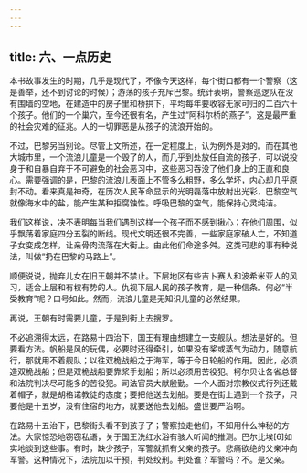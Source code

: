 ```yaml
---
---
---
```

title: 六、一点历史
---




本书故事发生的时期，几乎是现代了，不像今天这样，每个街口都有一个警察（这是善举，还不到讨论的时候）；游荡的孩子充斥巴黎。统计表明，警察巡逻队在没有围墙的空地，在建造中的房子里和桥拱下，平均每年要收容无家可归的二百六十个孩子。他们的一个巢穴，至今还很有名，产生过“阿科尔桥的燕子”。这是最严重的社会灾难的征兆。人的一切罪恶是从孩子的流浪开始的。

不过，巴黎另当别论。尽管上文所述，在一定程度上，认为例外是对的。而在其他大城市里，一个流浪儿童是一个毁了的人，而几乎到处放任自流的孩子，可以说投身于和自暴自弃于不可避免的社会恶习中，这些恶习吞没了他们身上的正直和良心。需要强调的是，巴黎的流浪儿表面上不管多么粗野，多么学坏，内心却几乎原封不动。看来真是神奇，在历次人民革命显示的光明磊落中放射出光彩，巴黎空气就像海水中的盐，能产生某种拒腐蚀性。呼吸巴黎的空气，能保持心灵纯洁。

我们这样说，决不表明每当我们遇到这样一个孩子而不感到揪心；在他们周围，似乎飘荡着家庭四分五裂的断线。现代文明还很不完善，一些家庭家破人亡，不知道子女变成怎样，让亲骨肉流落在大街上。由此他们命途多舛。这类可悲的事有种说法，叫做“扔在巴黎的马路上”。

顺便说说，抛弃儿女在旧王朝并不禁止。下层地区有些吉卜赛人和波希米亚人的风习，适合上层和有权有势的人。仇视下层人民的孩子教育，是一种信条。何必“半受教育”呢？口号如此。然而，流浪儿童是无知识儿童的必然结果。

再说，王朝有时需要儿童，于是到街上去搜罗。

不必追溯得太远，在路易十四治下，国王有理由想建立一支舰队。想法是好的。但要看方法。帆船是风的玩偶，必要时还得牵引，如果没有桨或蒸气为动力，随意航行，那就用不着舰队；以往双桅战船之于海军，等于今日轮船的作用。因此，必须造双桅战船；但是双桅战船要靠桨手划船；所以必须用苦役犯。柯尔贝让各省总督和法院判决尽可能多的苦役犯。司法官员大献殷勤。一个人面对宗教仪式行列还戴着帽子，就是胡格诺教徒的态度；要把他送去划船。要是在街上遇到一个孩子，只要他是十五岁，没有住宿的地方，就要送他去划船。盛世要严治啊。

在路易十五治下，巴黎街头看不到孩子了；警察拉走他们，不知用什么神秘的方法。大家惊恐地窃窃私语，关于国王洗红水浴有骇人听闻的推测。巴尔比埃[6]如实地谈到这些事。有时，缺少孩子，军警就抓有父亲的孩子。悲痛欲绝的父亲冲向军警。这种情况下，法院加以干预，判处绞刑。判处谁？军警吗？不。是父亲。